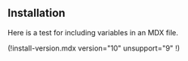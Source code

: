 ## Installation

Here is a test for including variables in an MDX file.

(!install-version.mdx version="10" unsupport="9" !)
